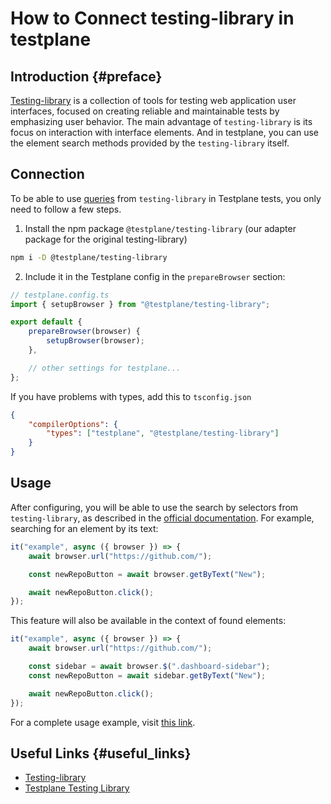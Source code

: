 # How to Connect testing-library in testplane

## Introduction {#preface}

[Testing-library][testing-library] is a collection of tools for testing web application user interfaces, focused on creating reliable and maintainable tests by emphasizing user behavior. The main advantage of `testing-library` is its focus on interaction with interface elements. And in testplane, you can use the element search methods provided by the `testing-library` itself.

## Connection

To be able to use [queries][queries] from `testing-library` in Testplane tests, you only need to follow a few steps.

1. Install the npm package `@testplane/testing-library` (our adapter package for the original testing-library)

```bash
npm i -D @testplane/testing-library
```

2. Include it in the Testplane config in the `prepareBrowser` section:

```typescript
// testplane.config.ts
import { setupBrowser } from "@testplane/testing-library";

export default {
    prepareBrowser(browser) {
        setupBrowser(browser);
    },

    // other settings for testplane...
};
```

If you have problems with types, add this to `tsconfig.json`

```json
{
    "compilerOptions": {
        "types": ["testplane", "@testplane/testing-library"]
    }
}
```

## Usage

After configuring, you will be able to use the search by selectors from `testing-library`, as described in the [official documentation](https://testing-library.com/docs/queries/about/). For example, searching for an element by its text:

```javascript
it("example", async ({ browser }) => {
    await browser.url("https://github.com/");

    const newRepoButton = await browser.getByText("New");

    await newRepoButton.click();
});
```

This feature will also be available in the context of found elements:

```javascript
it("example", async ({ browser }) => {
    await browser.url("https://github.com/");

    const sidebar = await browser.$(".dashboard-sidebar");
    const newRepoButton = await sidebar.getByText("New");

    await newRepoButton.click();
});
```

For a complete usage example, visit [this link](https://github.com/gemini-testing/testplane/tree/master/examples/).

## Useful Links {#useful_links}

-   [Testing-library][testing-library]
-   [Testplane Testing Library](https://github.com/gemini-testing/testplane-testing-library)

[testing-library]: https://testing-library.com/
[queries]: https://testing-library.com/docs/queries/about
